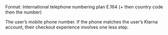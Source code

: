 <ParamField body="Phone" type="string">  
Format: International telephone numbering plan E.164 (+ then country code then the number)

The user’s mobile phone number. If the phone matches the user’s Klarna account, their checkout experience involves one less step.  
</ParamField>